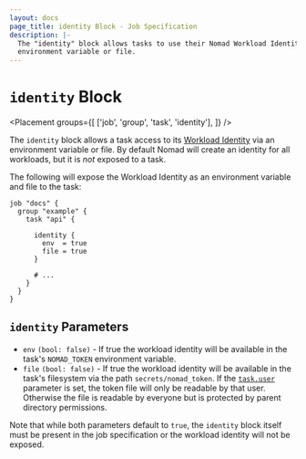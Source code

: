 ```yaml
---
layout: docs
page_title: identity Block - Job Specification
description: |-
  The "identity" block allows tasks to use their Nomad Workload Identity via an
  environment variable or file.
---
```


# `identity` Block

<Placement
  groups={[
    ['job', 'group', 'task', 'identity'],
  ]}
/>

The `identity` block allows a task access to its [Workload Identity][] via an
environment variable or file. By default Nomad will create an identity for all
workloads, but it is *not* exposed to a task.

The following will expose the Workload Identity as an environment variable and
file to the task:

```hcl
job "docs" {
  group "example" {
    task "api" {

      identity {
        env  = true
        file = true
      }

      # ...
    }
  }
}
```

## `identity` Parameters

- `env` `(bool: false)` - If true the workload identity will be available in the
  task's `NOMAD_TOKEN` environment variable.
- `file` `(bool: false)` - If true the workload identity will be available in
  the task's filesystem via the path `secrets/nomad_token`. If the
  [`task.user`][taskuser] parameter is set, the token file will only be
  readable by that user. Otherwise the file is readable by everyone but is
  protected by parent directory permissions.

Note that while both parameters default to `true`, the `identity` block itself
must be present in the job specification or the workload identity will not be
exposed.

[taskuser]: /nomad/docs/job-specification/task#user "Nomad task Block"
[Workload Identity]: /nomad/docs/concepts/workload-identity "Nomad Workload Identity"
